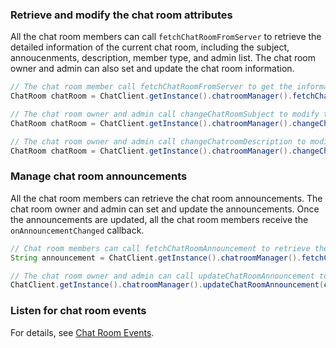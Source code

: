 <PlatformWrapper platform="android">

### Retrieve and modify the chat room attributes

All the chat room members can call `fetchChatRoomFromServer` to retrieve the detailed information of the current chat room, including the subject, annoucenments, description, member type, and admin list. The chat room owner and admin can also set and update the chat room information.

```java
// The chat room member call fetchChatRoomFromServer to get the information of the specified chat room.
ChatRoom chatRoom = ChatClient.getInstance().chatroomManager().fetchChatRoomFromServer(chatRoomId);

// The chat room owner and admin call changeChatRoomSubject to modify the chat room subject.
ChatRoom chatRoom = ChatClient.getInstance().chatroomManager().changeChatRoomSubject(chatRoomId, newSubject);

// The chat room owner and admin call changeChatroomDescription to modify the chat room description.
ChatRoom chatRoom = ChatClient.getInstance().chatroomManager().changeChatroomDescription(chatRoomId, newDescription);
```


### Manage chat room announcements

All the chat room members can retrieve the chat room announcements. The chat room owner and admin can set and update the announcements. Once the announcements are updated, all the chat room members receive the `onAnnouncementChanged` callback.

```java
// Chat room members can call fetchChatRoomAnnouncement to retrieve the chat room annoucements.
String announcement = ChatClient.getInstance().chatroomManager().fetchChatRoomAnnouncement(chatRoomId);

// The chat room owner and admin can call updateChatRoomAnnouncement to set or update the chat room announcements.
ChatClient.getInstance().chatroomManager().updateChatRoomAnnouncement(chatRoomId, announcement);
```

### Listen for chat room events

For details, see [Chat Room Events](manage-chatrooms#listen-for-chat-room-events).

</PlatformWrapper>